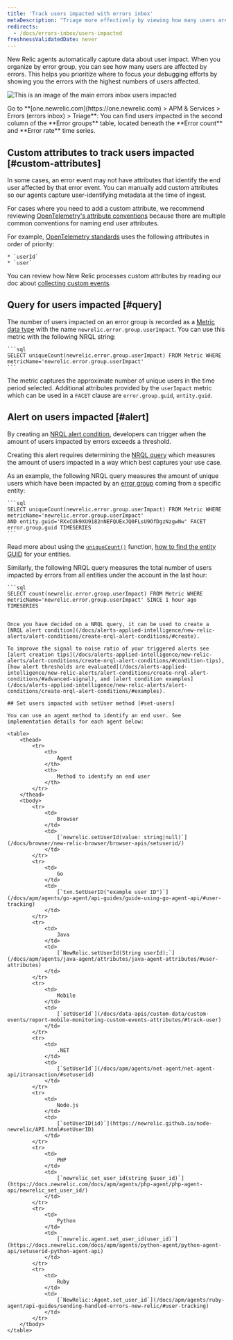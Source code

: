 ```yaml
---
title: 'Track users impacted with errors inbox'
metaDescription: "Triage more effectively by viewing how many users are impacted by an error group."
redirects:
  - /docs/errors-inbox/users-impacted
freshnessValidatedDate: never
---
```


New Relic agents automatically capture data about user impact. When you organize by error group, you can see how many users are affected by errors. This helps you prioritize where to focus your debugging efforts by showing you the errors with the highest numbers of users affected.

<img
    title="An image showing how to navigate users impacted"
    alt="This is an image of the main errors inbox users impacted"
    src="/images/errors-inbox_screenshot-full_users-impacted.webp"
/>
<figcaption>
    Go to **[one.newrelic.com](https://one.newrelic.com) > APM & Services > Errors (errors inbox) > Triage**: You can find users impacted in the second column of the **Error groups** table, located beneath the **Error count** and **Error rate** time series.   
</figcaption>

## Custom attributes to track users impacted  [#custom-attributes]

In some cases, an error event may not have attributes that identify the end user affected by that error event. You can manually add custom attributes so our agents capture user-identifying metadata at the time of ingest. 

For cases where you need to add a custom attribute, we recommend reviewing [OpenTelemetry's attribute conventions](/docs/more-integrations/open-source-telemetry-integrations/opentelemetry/opentelemetry-introduction) because there are multiple common conventions for naming end user attributes.

For example, [OpenTelemetry standards](https://opentelemetry.io/docs/reference/specification/trace/semantic_conventions/span-general/#general-identity-attributes) uses the following attributes in order of priority:

    * `userId`
    * `user`

You can review how New Relic processes custom attributes by reading our doc about [collecting custom events](/docs/data-apis/custom-data/custom-events/collect-custom-attributes/#enabling-custom).

## Query for users impacted [#query]

The number of users impacted on an error group is recorded as a [Metric data type](/docs/data-apis/understand-data/metric-data/metric-data-type/) with the name `newrelic.error.group.userImpact`. You can use this metric with the following NRQL string:

    ```sql
    SELECT uniqueCount(newrelic.error.group.userImpact) FROM Metric WHERE metricName='newrelic.error.group.userImpact'
    ```

The metric captures the approximate number of unique users in the time period selected. Additional attributes provided by the `userImpact` metric which can be used in a `FACET` clause are `error.group.guid`, `entity.guid`.

## Alert on users impacted [#alert]

By creating an [NRQL alert condition](/docs/alerts-applied-intelligence/new-relic-alerts/alert-conditions/create-alert-conditions/), developers can trigger <InlinePopover type="alerts"/> when the amount of users impacted by errors exceeds a threshold.

Creating this alert requires determining the [NRQL query](/docs/query-your-data/nrql-new-relic-query-language/get-started/introduction-nrql-new-relics-query-language/) which measures the amount of users impacted in a way which best captures your use case.

As an example, the following NRQL query measures the amount of unique users which have been impacted by an [error group](/docs/errors-inbox/errors-inbox/#groups) coming from a specific entity:

    ```sql
    SELECT uniqueCount(newrelic.error.group.userImpact) FROM Metric WHERE metricName='newrelic.error.group.userImpact' 
    AND entity.guid='RXxCUk9XU9182nNEFQUExJQ0FLsU9OfDgzNzgwNw' FACET error.group.guid TIMESERIES
    ```

Read more about using the [`uniqueCount()`](/docs/alerts-applied-intelligence/new-relic-alerts/alert-conditions/create-nrql-alert-conditions/) function, [how to find the entity GUID](/docs/new-relic-solutions/new-relic-one/core-concepts/what-entity-new-relic/#find) for your entities.

Similarly, the following NRQL query measures the total number of users impacted by errors from all entities under the account in the last hour:

    ```sql
    SELECT count(newrelic.error.group.userImpact) FROM Metric WHERE metricName='newrelic.error.group.userImpact' SINCE 1 hour ago TIMESERIES
```

Once you have decided on a NRQL query, it can be used to create a [NRQL alert condition](/docs/alerts-applied-intelligence/new-relic-alerts/alert-conditions/create-nrql-alert-conditions/#create).

To improve the signal to noise ratio of your triggered alerts see [alert creation tips](/docs/alerts-applied-intelligence/new-relic-alerts/alert-conditions/create-nrql-alert-conditions/#condition-tips), [how alert thresholds are evaluated](/docs/alerts-applied-intelligence/new-relic-alerts/alert-conditions/create-nrql-alert-conditions/#advanced-signal), and [alert condition examples](/docs/alerts-applied-intelligence/new-relic-alerts/alert-conditions/create-nrql-alert-conditions/#examples).

## Set users impacted with setUser method [#set-users]

You can use an agent method to identify an end user. See implementation details for each agent below:

<table>
    <thead>
        <tr>
            <th>
                Agent
            </th>
            <th>
                Method to identify an end user
            </th>
        </tr>
    </thead>
    <tbody>
        <tr>
            <td>
                Browser
            </td>
            <td>
                [`newrelic.setUserId(value: string|null)`](/docs/browser/new-relic-browser/browser-apis/setuserid/)
            </td>
        </tr>
        <tr>
            <td>
                Go
            </td>
            <td>
                [`txn.SetUserID("example user ID")`](/docs/apm/agents/go-agent/api-guides/guide-using-go-agent-api/#user-tracking)
            </td>
        </tr>
        <tr>
            <td>
                Java
            </td>
            <td>
                [`NewRelic.setUserId(String userId);`](/docs/apm/agents/java-agent/attributes/java-agent-attributes/#user-attributes)
            </td>
        </tr>
        <tr>
            <td>
                Mobile
            </td>
            <td>
                [`setUserId`](/docs/data-apis/custom-data/custom-events/report-mobile-monitoring-custom-events-attributes/#track-user)
            </td>
        </tr>
        <tr>
            <td>
                .NET
            </td>
            <td>
                [`SetUserId`](/docs/apm/agents/net-agent/net-agent-api/itransaction/#setuserid)
            </td>
        </tr>
        <tr>
            <td>
                Node.js
            </td>
            <td>
                [`setUserID(id)`](https://newrelic.github.io/node-newrelic/API.html#setUserID)
            </td>
        </tr>
        <tr>
            <td>
                PHP
            </td>
            <td>
                [`newrelic_set_user_id(string $user_id)`](https://docs.newrelic.com/docs/apm/agents/php-agent/php-agent-api/newrelic_set_user_id/)
            </td>
        </tr>
        <tr>
            <td>
                Python
            </td>
            <td>
                [`newrelic.agent.set_user_id(user_id)`](https://docs.newrelic.com/docs/apm/agents/python-agent/python-agent-api/setuserid-python-agent-api)
            </td>
        </tr>
        <tr>
            <td>
                Ruby
            </td>
            <td>
                [`NewRelic::Agent.set_user_id`](/docs/apm/agents/ruby-agent/api-guides/sending-handled-errors-new-relic/#user-tracking)
            </td>
        </tr>
    </tbody>
</table>
